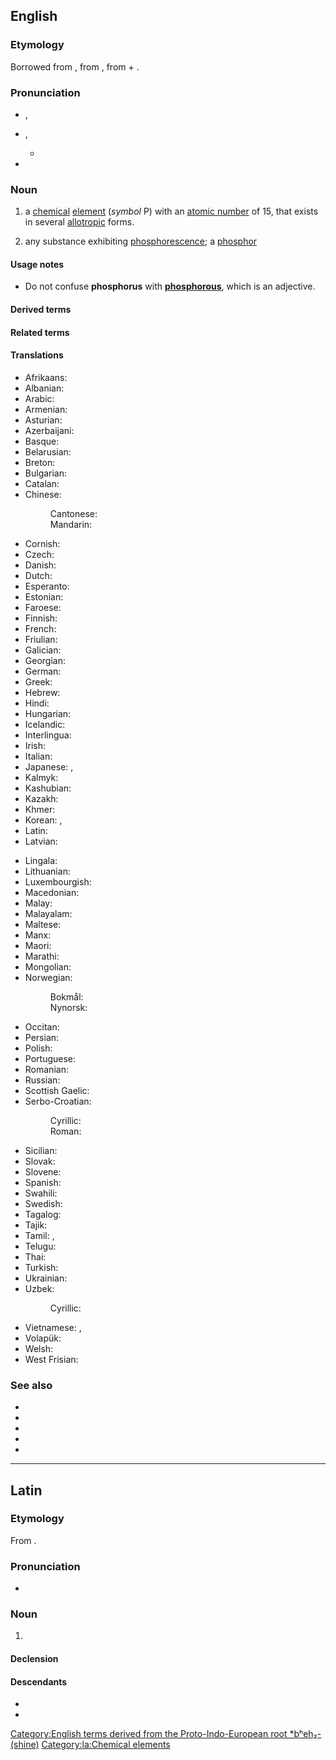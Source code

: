 {{also|Phosphorus}}
==English==
{{slim-wikipedia}}
{{elements|en|P|silicon|Si|sulfur|S}}

===Etymology===
{{root|en|ine-pro|*bʰer-}}
Borrowed from {{bor|en|la|phōsphorus}}, from {{der|en|grc|φωσφόρος|t=the bearer of light}}, from {{m|grc|φῶς|t=light}} + {{m|grc|φέρω|t=to bear, carry}}.

===Pronunciation===
* {{a|RP}} {{enPR|fŏsʹfə-rəs|fŏsʹfrəs}}, {{IPA|en|/ˈfɒs.fə.ɹəs/|/ˈfɒs.fɹəs/}}
* {{a|US}} {{enPR|fäsʹfər-əs}}, {{IPA|en|/ˈfɑs.fɚ.əs/}}
** {{audio|en|En-us-phosphorus.ogg|Audio (US)}}
* {{homophones|en|phosphorous|Phosphorus}}

===Noun===
{{en-noun|~|+|phosphori}}

# {{senseid|en|Q674}}{{lb|en|chemistry}} a [[chemical]] [[element]] (''symbol'' P) with an [[atomic number]] of 15, that exists in several [[allotropic]] forms.
# {{lb|en|obsolete}} any substance exhibiting [[phosphorescence]]; a [[phosphor]]

====Usage notes====
* Do not confuse '''phosphorus''' with '''[[phosphorous]]''', which is an adjective.

====Derived terms====
{{col4|en
|{{l|en|Baldwin's phosphorus}}
|{{l|en|Bolognian phosphorus}}
|{{l|en|Bononian phosphorus}}
|{{l|en|Canton's phosphorus}}
|{{l|en|diphosphorus}}
|{{l|en|foss}}, {{l|en|phos}}, {{l|en|phoss}}
|{{l|en|fossy}}, {{l|en|phossy}}
|{{l|en|Hittorf's phosphorus}}
|{{l|en|Homberg's phosphorus}}
|{{l|en|mercurial phosphorus}}
|{{l|en|Montalbano's phosphorus}}
|{{l|en|phosph-}}, {{l|en|phospho-}}
|{{l|en|phosphane}}
|{{l|en|phosphonium}}
|{{l|en|phosphorate}}
|{{l|en|phosphorent}}
|{{l|en|phosphoreous}}
|{{l|en|phosphoresce}}
|{{l|en|phosphoriferous}}
|{{l|en|phosphorite}}
|{{l|en|phosphoro-}}
|{{l|en|phosphorolysis}}
|{{l|en|phosphorus-31}}
|{{l|en|phosphorus bottle}}
|{{l|en|phosphorus cachexia}}
|{{l|en|phosphorus chloride}}
|{{l|en|phosphorus liver}}
|{{l|en|phosphorus match}}
|{{l|en|phosphorus necrosis}}
|{{l|en|phosphorus oxybromide}}
|{{l|en|phosphorus oxychloride}}
|{{l|en|phosphorus paste}}
|{{l|en|phosphorus pentabromide}}
|{{l|en|phosphorus pentachloride}}
|{{l|en|phosphorus pentafluoride}}
|{{l|en|phosphorus pentasulfide}}, {{l|en|phosphorus pentasulphide}}
|{{l|en|phosphorus pentoxide}}
|{{l|en|phosphorus poisoning}}
|{{l|en|phosphorus sesquisulfide}}, {{l|en|phosphorus sesquisulphide}}
|{{l|en|phosphorus tribromide}}
|{{l|en|phosphorus trichloride}}
|{{l|en|phosphorus trifluoride}}
|{{l|en|phosphorus trihydride}}
|{{l|en|phosphorus triiodide}}
|{{l|en|phosphoryl}}
|{{l|en|phossy jaw}}
|{{l|en|black phosphorus}}
|{{l|en|red phosphorus}}
|{{l|en|violet phosphorus}}
|{{l|en|white phosphorus}}
|{{l|en|yellow phosphorus}}
}}

====Related terms====
{{col4|en
|{{l|en|phosphate}}
|{{l|en|phosphatization}}
|{{l|en|phosphatized}}
|{{l|en|phosphatizing}}
|{{l|en|phosphide}}
|{{l|en|phosphine}}
|{{l|en|phosphite}}
|{{l|en|phosphor}}
|{{l|en|phosphoreal}}, {{l|en|phosphorial}}
|{{l|en|phosphoresce}}
|{{l|en|phosphorescence}}
|{{l|en|phosphorescent}}
|{{l|en|phosphoretic}}
|{{l|en|phosphorgummite}}
|{{l|en|phosphoric}}
|{{l|en|phosphorise}}, {{l|en|phosphorize}}
|{{l|en|phosphorism}}
|{{l|en|Phosphorist}}
|{{l|en|phosphorous}}
|{{l|en|phosphor-roesslerite}}, {{l|en|phosphorrösslerite}}
|{{l|en|phosphoruria}}, {{l|en|phosphuria}}
|{{l|en|Phosphorus}}<!--in Greek mythology-->
|{{l|en|phosphure}}
|{{l|en|phosphuret}}
|{{l|en|phosphureted}}
}}

====Translations====
{{trans-top|id=Q674|element}}
* Afrikaans: {{t+|af|fosfor}}
* Albanian: {{t+|sq|fosfor|?}}
* Arabic: {{t|ar|فُسْفُور|m}}
* Armenian: {{t+|hy|ֆոսֆոր}}
* Asturian: {{t+|ast|fósforu|m}}
* Azerbaijani: {{t+|az|fosfor}}
* Basque: {{t|eu|fosforoa}}
* Belarusian: {{t|be|фо́сфар|m}}
* Breton: {{t|br|fosfor|m}}
* Bulgarian: {{t|bg|фо́сфор|m}}
* Catalan: {{t+|ca|fòsfor|m}}
* Chinese:
*: Cantonese: {{t|yue|磷|tr=leun4}}
*: Mandarin: {{t+|cmn|磷|tr=lìn}}
* Cornish: {{t|kw|fosforos|m}}
* Czech: {{t+|cs|fosfor|m}}
* Danish: {{t+|da|fosfor|n}}
* Dutch: {{t+|nl|fosfor|n}}
* Esperanto: {{t+|eo|fosforo}}
* Estonian: {{t+|et|fosfor}}
* Faroese: {{t|fo|fosfor|n}}
* Finnish: {{t+|fi|fosfori}}
* French: {{t+|fr|phosphore|m}}
* Friulian: {{t|fur|fosfar|?}}
* Galician: {{t+|gl|fósforo|m}}
* Georgian: {{t|ka|ფოსფორი}}
* German: {{t+|de|Phosphor|m}}
* Greek: {{t+|el|φώσφορος|m}}
* Hebrew: {{t+|he|זרחן|tr=zarkhan}}
* Hindi: {{t+|hi|भास्वर|?}}
* Hungarian: {{t+|hu|foszfor}}
* Icelandic: {{t+|is|fosfór|n}}
* Interlingua: {{t|ia|phosphoro}}
* Irish: {{t+|ga|fosfar|m}}
* Italian: {{t+|it|fosforo|m}}
* Japanese: {{t+|ja|リン|tr=rin}}, {{t+|ja|燐|tr=りん, rin}}
* Kalmyk: {{t|xal|сүүмг}}
* Kashubian: {{t|csb|fòsfòr}}
* Kazakh: {{t+|kk|фосфор}}
* Khmer: {{t|km|ហ្វូស្វ័រ|tr=foosvoa}}
* Korean: {{t+|ko|인(燐)}}, {{t+|ko|인소(燐素)}}
* Latin: {{t+|la|phosphorus|m}}
* Latvian: {{t|lv|fosfors|?}}
{{trans-mid}}
* Lingala: {{t|ln|fosofo|c9a|c10a}}
* Lithuanian: {{t+|lt|fosforas|?}}
* Luxembourgish: {{t|lb|Phosphor|?}}
* Macedonian: {{t|mk|фосфор|m}}
* Malay: {{t|ms|fosforus}}
* Malayalam: {{t|ml|ഫോസ്ഫറസ്}}
* Maltese: {{t|mt|fosfru|?}}
* Manx: {{t|gv|fosfaar|m}}
* Maori: {{t|mi|pūtūtaewhetū}}
* Marathi: {{t|mr|स्फुरद|?}}
* Mongolian: {{t|mn|сүүмэг}}
* Norwegian:
*: Bokmål: {{t+|nb|fosfor|m|n}}
*: Nynorsk: {{t+|nn|fosfor|m|n}}
* Occitan: {{t+|oc|fosfòr|m}}
* Persian: {{t+|fa|فسفر|tr=fosfor}}
* Polish: {{t+|pl|fosfor|m}}
* Portuguese: {{t+|pt|fósforo|m}}
* Romanian: {{t+|ro|fosfor|n}}
* Russian: {{t+|ru|фо́сфор|m}}
* Scottish Gaelic: {{t|gd|fosfor|m}}
* Serbo-Croatian:
*: Cyrillic: {{t|sh|фо̏сфор|m}}
*: Roman: {{t+|sh|fȍsfor|m}}
* Sicilian: {{t+|scn|pòspuru|m}}
* Slovak: {{t+|sk|fosfor|m}}
* Slovene: {{t+|sl|fósfor|m}}
* Spanish: {{t+|es|fósforo|m}}
* Swahili: {{t|sw|fosforasi|c9|c10}}
* Swedish: {{t+|sv|fosfor|n|c}}
* Tagalog: {{t|tl|posporo}}
* Tajik: {{t+|tg|фосфор}}
* Tamil: {{t|ta|தீமுறி}}, {{t+|ta|பிரகாசிதம்}}
* Telugu: {{t+|te|భాస్వరం}}
* Thai: {{t+|th|ฟอสฟอรัส}}
* Turkish: {{t+|tr|fosfor}}
* Ukrainian: {{t|uk|фо́сфор|m}}
* Uzbek: {{t+|uz|fosfor}}
*: Cyrillic: {{t+|uz|фосфор}}
* Vietnamese: {{t+|vi|photpho}}, {{t+|vi|phốtpho}}
* Volapük: {{t+|vo|fosfin}}
* Welsh: {{t|cy|ffósfforws|m}}
* West Frisian: {{t|fy|fosfor|?}}
{{trans-bottom}}

===See also===
* {{l|en|ADP}}
* {{l|en|AMP}}
* {{l|en|ATP}}
* {{l|en|bone-ash}}
* {{l|en|smoking stool syndrome}}

[[Category:English terms derived from the Proto-Indo-European root *bʰeh₂- (shine)]]

----

==Latin==
{{wikipedia|lang=la}}
{{elements|la|P|silicium|Si|sulfur|S}}

===Etymology===
From {{bor|la|grc|φωσφόρος|t=light-bearing}}.

===Pronunciation===
* {{la-IPA|phōsphorus|eccl=yes}}

===Noun===
{{la-noun|phōsphorus<2>}}

# {{lb|la|New Latin|chemistry}} {{l|en|phosphorus}}

====Declension====
{{la-ndecl|phōsphorus<2>}}

====Descendants====
* {{desc|it|fosforo}}
* {{desc|scn|pòspuru}}

[[Category:la:Chemical elements]]